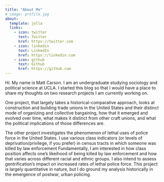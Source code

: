 ```yaml
---
title: "About Me"
# image: profile.jpg
about:
  template: jolla
  links:
    - icon: twitter
      text: Twitter
      href: https://twitter.com
    - icon: linkedin
      text: LinkedIn
      href: https://linkedin.com
    - icon: github
      text: Github
      href: https://github.com
---
```


Hi. My name is Matt Carson. I am an undergraduate studying sociology and political science at UCLA. I started this blog so that I would have a place to share my thoughts on two research projects I am currently working on.

One project, that largely takes a historical-comparative approach, looks at construction and building trade unions in the United States and their distinct mode of organizing and collective bargaining, how that it emerged and evolved over time, what makes it distinct from other craft unions, and what the political implications of those differences are.

The other project investigates the phenomenon of lethal uses of police force in the United States. I use various class indicators (or levels of deprivation/privilege, if you prefer) in census tracts in which someone was killed by law enforcement Fundamentally, I am interested in how class position affects one's likeihood of being killed by law enforcement and how that varies across different racial and ethnic groups. I also intend to assess gentrification's impact on increased rates of lethal police force. This project is largely quantitative in nature, but I do ground my analysis historically in the emergence of postwar, urban policing.
